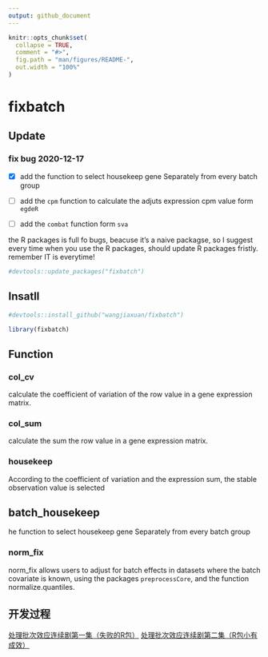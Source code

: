 ```yaml
---
output: github_document
---
```


<!-- README.md is generated from README.Rmd. Please edit that file -->

```r
knitr::opts_chunk$set(
  collapse = TRUE,
  comment = "#>",
  fig.path = "man/figures/README-",
  out.width = "100%"
)
```

# fixbatch

<!-- badges: start -->
<!-- badges: end -->

## Update

### fix bug 2020-12-17

- [x] add the function to select housekeep gene Separately from every batch group

- [ ] add the `cpm` function to calculate the adjuts expression cpm value form `egdeR`
- [ ] add the `combat` function form `sva`


the R packages is full fo bugs, beacuse it's a naive packagse, so I suggest every time when you use the R packages, should update R packages fristly. remember IT is everytime!

```r
#devtools::update_packages("fixbatch")
```

## Insatll

```r
#devtools::install_github("wangjiaxuan/fixbatch")
```

```r
library(fixbatch)
```

## Function

### col_cv 

calculate the coefficient of variation of the row value in a gene expression matrix.

### col_sum

calculate the sum the row value in a gene expression matrix.

### housekeep

According to the coefficient of variation and the expression sum, the stable observation value is selected

## batch_housekeep

he function to select housekeep gene Separately from every batch group

### norm_fix

norm_fix allows users to adjust for batch effects in datasets where the batch covariate is known, using the packages `preprocessCore`, and the function normalize.quantiles.

## 开发过程

[处理批次效应连续剧第一集（失败的R包）](https://mp.weixin.qq.com/s/_LNdR7b4LRhiKGqIcEXX2A)
[处理批次效应连续剧第二集（R包小有成效）](https://mp.weixin.qq.com/s/pWO9em16WE90T-6vxO3HMg)


